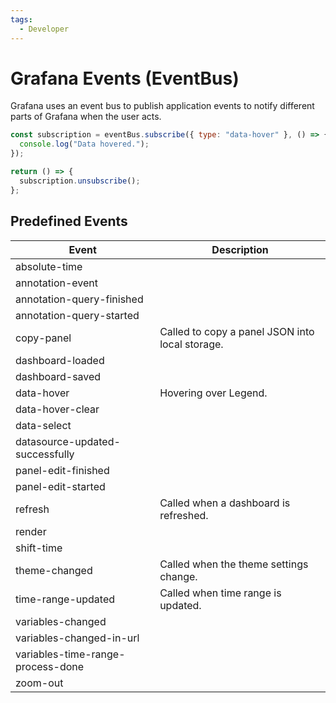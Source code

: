 ```yaml
---
tags:
  - Developer
---
```



# Grafana Events (EventBus)

Grafana uses an event bus to publish application events to notify different parts of Grafana when the user acts.

```js
const subscription = eventBus.subscribe({ type: "data-hover" }, () => {
  console.log("Data hovered.");
});

return () => {
  subscription.unsubscribe();
};
```

## Predefined Events

| Event                             | Description                                     |
| --------------------------------- | ----------------------------------------------- |
| absolute-time                     |                                                 |
| annotation-event                  |                                                 |
| annotation-query-finished         |                                                 |
| annotation-query-started          |                                                 |
| copy-panel                        | Called to copy a panel JSON into local storage. |
| dashboard-loaded                  |                                                 |
| dashboard-saved                   |                                                 |
| data-hover                        | Hovering over Legend.                           |
| data-hover-clear                  |                                                 |
| data-select                       |                                                 |
| datasource-updated-successfully   |                                                 |
| panel-edit-finished               |                                                 |
| panel-edit-started                |                                                 |
| refresh                           | Called when a dashboard is refreshed.           |
| render                            |                                                 |
| shift-time                        |                                                 |
| theme-changed                     | Called when the theme settings change.          |
| time-range-updated                | Called when time range is updated.              |
| variables-changed                 |                                                 |
| variables-changed-in-url          |                                                 |
| variables-time-range-process-done |                                                 |
| zoom-out                          |                                                 |
